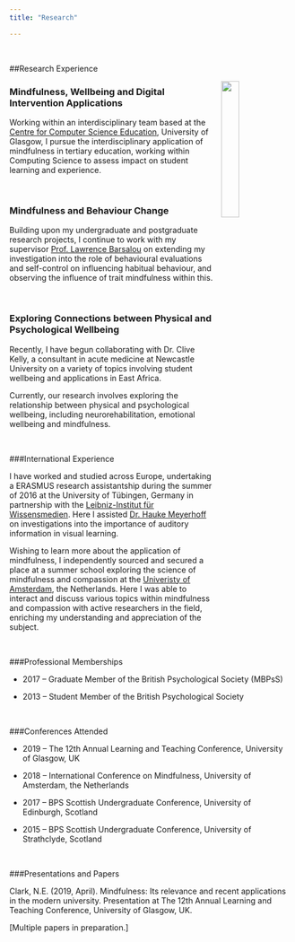 ```yaml
---
title: "Research"

---
```

<br>

##Research Experience

<img src="images/Research1.jpg" style="width: 25%; float: right; padding-left: 10px;">


### Mindfulness, Wellbeing and Digital Intervention Applications

Working within an interdisciplinary team based at the [Centre for Computer Science Education](https://www.gla.ac.uk/research/az/ccse/), University of Glasgow, I pursue the interdisciplinary application of mindfulness in tertiary education, working within Computing Science to assess impact on student learning and experience.

<br>

### Mindfulness and Behaviour Change

Building upon my undergraduate and postgraduate research projects, I continue to work with my supervisor [Prof. Lawrence Barsalou](https://www.gla.ac.uk/schools/psychology/staff/lawrencebarsalou/) on extending my investigation into the role of behavioural evaluations and self-control on influencing habitual behaviour, and observing the influence of trait mindfulness within this. 

<br>

### Exploring Connections between Physical and Psychological Wellbeing

Recently, I have begun collaborating with Dr. Clive Kelly, a consultant in acute medicine at Newcastle University on a variety of topics involving student wellbeing and applications in East Africa.

Currently, our research involves exploring the relationship between physical and psychological wellbeing, including neurorehabilitation, emotional wellbeing and mindfulness.


<br>

###International Experience

I have worked and studied across Europe, undertaking a ERASMUS research assistantship during the summer of 2016 at the University of Tübingen, Germany in partnership with the [Leibniz-Institut für Wissensmedien](https://www.iwm-kmrc.de/www/index.html). Here I assisted [Dr. Hauke Meyerhoff](https://www.iwm-tuebingen.de/www/personen/ma.html?uid=hmeyerhoff) on investigations into the importance of auditory information in visual learning.

Wishing to learn more about the application of mindfulness, I independently sourced and secured a place at a summer school exploring the science of mindfulness and compassion at the [Univeristy of Amsterdam](http://www.uva.nl/en/home), the Netherlands. Here I was able to interact and discuss various topics within mindfulness and compassion with active researchers in the field, enriching my understanding and appreciation of the subject.

<br>

###Professional Memberships

* 2017 – Graduate Member of the British Psychological Society (MBPsS)

* 2013 – Student Member of the British Psychological Society

<br>

###Conferences Attended

* 2019 – The 12th Annual Learning and Teaching Conference, University of Glasgow, UK

* 2018 – International Conference on Mindfulness, University of Amsterdam, the Netherlands

* 2017 – BPS Scottish Undergraduate Conference, University of Edinburgh, Scotland

* 2015 – BPS Scottish Undergraduate Conference, University of Strathclyde, Scotland

<br>

###Presentations and Papers

Clark, N.E. (2019, April). Mindfulness: Its relevance and recent applications in the modern university. Presentation at The 12th Annual Learning and Teaching Conference, University of Glasgow, UK.

[Multiple papers in preparation.]


